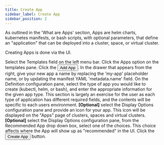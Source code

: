 ```yaml
---
title: Create App
sidebar_label: Create App
sidebar_position: 2
---
```



As outlined in the 'What are Apps' section, Apps are helm charts, kubernetes manifests, or bash
scripts, with optional parameters, that define an "application" that can be deployed into a
cluster, space, or virtual cluster.

Creating Apps is done via the UI.

<Flow id="create-app">
  <Step>
    Select the <NavStep>Templates</NavStep> field on the left menu bar.
  </Step>
  <Step>Click the Apps option on the templates pane.</Step>
  <Step>
    Click the <Button>Add App</Button>.
  </Step>
  <Step>
    In the drawer that appears from the right, give your new app a name by
    replacing the 'my-app' placeholder name, or by updating the manifest YAML
    'metadata.name' field.
  </Step>
  <Step>
    On the <Label>Definition</Label> configuration pane, select the type of app
    you would like to create (kubectl, helm, or bash), and enter the appropriate
    information for the given app type. This section is largely an exercise for
    the user as each type of application has different required fields, and the
    contents will be specific to each users environment.
  </Step>
  <Step>
    <b>[Optional]</b> select the <Label>Display Options</Label> configuration
    pane and provide an icon for your app. This icon will be displayed on the
    "Apps" page of clusters, spaces and virtual clusters.
  </Step>
  <Step>
    <b>[Optional]</b> select the <Label>Display Options</Label> configuration
    pane, from the
    <Label>Recommended App</Label> drop down box, select one of the choices. This
    choice affects where the App will show up as "recommended" in the UI.
  </Step>
  <Step>
    Click the <Button>Create App</Button> button.
  </Step>
</Flow>
